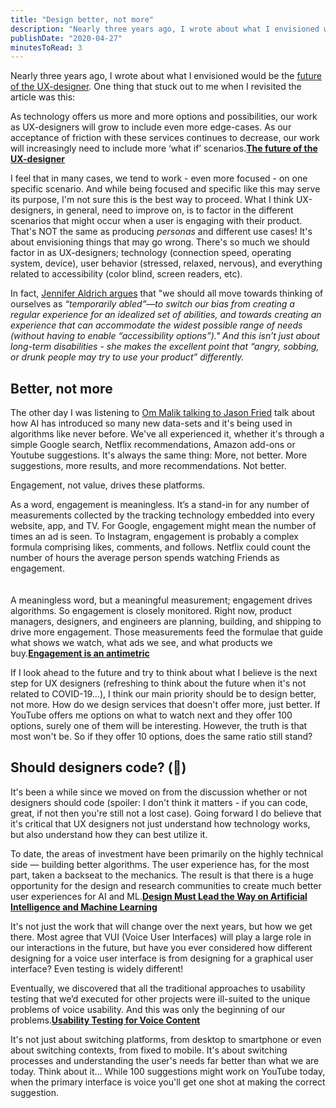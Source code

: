 ```yaml
---
title: "Design better, not more"
description: "Nearly three years ago, I wrote about what I envisioned would be the future of the UX-designer. One thing that stuck out to me when I revisited the article was this:\n\n\n\n\n\nAs technology offers us more and more options and possibilities, our work as UX-designers will grow to include even more edge-cases. As our acceptance of friction with these services continues to decrease, our work will increasingly need to include more ‘what if’ scenarios.The future of the UX-designer\n\n\n\nI feel that in many ca"
publishDate: "2020-04-27"
minutesToRead: 3
---
```


<p>Nearly three years ago, I wrote about what I envisioned would be the <a href="https://www.antonsten.com/future-ux-designer/">future of the UX-designer</a>. One thing that stuck out to me when I revisited the article was this:</p>

<div class="blockquote">
<div><p>As technology offers us more and more options and possibilities, our work as UX-designers will grow to include even more edge-cases. As our acceptance of friction with these services continues to decrease, our work will increasingly need to include more ‘what if’ scenarios.<strong><a href="https://www.antonsten.com/future-ux-designer/">The future of the UX-designer</a></strong></p></div>
</div>

<p>I feel that in many cases, we tend to work - even more focused - on one specific scenario. And while being focused and specific like this may serve its purpose, I'm not sure this is the best way to proceed. What I think UX-designers, in general, need to improve on, is to factor in the different scenarios that might occur when a user is engaging with their product. That's NOT the same as producing <em>personas</em> and different use cases! It's about envisioning things that may go wrong. There's so much we should factor in as UX-designers; technology (connection speed, operating system, device), user behavior (stressed, relaxed, nervous), and everything related to accessibility (color blind, screen readers, etc).</p>
<p>In fact, <a href="https://trydesignlab.com/blog/40-tips-inclusion-accessibility-user-interface-design/?ref=antonsten.com">Jennifer Aldrich argues</a> that "we should all move towards thinking of ourselves as <em>“temporarily abled”—to switch our bias from creating a regular experience for an idealized set of abilities, and towards creating an experience that can accommodate the widest possible range of needs (without having to enable “accessibility options”)." And this isn’t just about long-term disabilities - she makes the excellent point that “angry, sobbing, or drunk people may try to use your product” differently.</em></p>
<h2 id="better-not-more">Better, not more</h2>
<p>The other day I was listening to <a href="https://om.co/2020/04/18/podcast-stuckom-with-jason-fried/?ref=antonsten.com">Om Malik talking to Jason Fried</a> talk about how AI has introduced so many new data-sets and it's being used in algorithms like never before. We've all experienced it, whether it's through a simple Google search, Netflix recommendations, Amazon add-ons or Youtube suggestions. It's always the same thing: More, not better. More suggestions, more results, and more recommendations. Not better.</p>
<p>Engagement, not value, drives these platforms.</p>

<div class="blockquote">
<div><p>As a word, engagement is meaningless. It’s a stand-in for any number of measurements collected by the tracking technology embedded into every website, app, and TV. For Google, engagement might mean the number of times an ad is seen. To Instagram, engagement is probably a complex formula comprising likes, comments, and follows. Netflix could count the number of hours the average person spends watching Friends as engagement.<br /><br /><br />
A meaningless word, but a meaningful measurement; engagement drives algorithms. So engagement is closely monitored. Right now, product managers, designers, and engineers are planning, building, and shipping to drive more engagement. Those measurements feed the formulae that guide what shows we watch, what ads we see, and what products we buy.<strong><a href="https://matthewstrom.com/writing/engagement/?ref=antonsten.com">Engagement is an antimetric</a></strong></p></div>
</div>

<p>If I look ahead to the future and try to think about what I believe is the next step for UX designers (refreshing to think about the future when it's not related to COVID-19...), I think our main priority should be to design better, not more. How do we design services that doesn't offer more, just better. If YouTube offers me options on what to watch next and they offer 100 options, surely one of them will be interesting. However, the truth is that most won't be. So if they offer 10 options, does the same ratio still stand?</p>
<h2 id="should-designers-code-%F0%9F%A4%A3">Should designers code? (🤣)</h2>
<p>It's been a while since we moved on from the discussion whether or not designers should code (spoiler: I don't think it matters - if you can code, great, if not then you're still not a lost case). Going forward I do believe that it's critical that UX designers not just understand how technology works, but also understand how they can best utilize it.</p>

<div class="blockquote">
<div><p>To date, the areas of investment have been primarily on the highly technical side — building better algorithms. The user experience has, for the most part, taken a backseat to the mechanics. The result is that there is a huge opportunity for the design and research communities to create much better user experiences for AI and ML.<strong><a href="https://medium.com/facebook-design-business-tools/design-must-lead-the-way-on-artificial-intelligence-and-machine-learning-d898b1faeea5?ref=antonsten.com">Design Must Lead the Way on Artificial Intelligence and Machine Learning</a></strong></p></div>
</div>

<p>It's not just the work that will change over the next years, but how we get there. Most agree that VUI (Voice User Interfaces) will play a large role in our interactions in the future, but have you ever considered how different designing for a voice user interface is from designing for a graphical user interface? Even testing is widely different!</p>

<div class="blockquote">
<div><p>Eventually, we discovered that all the traditional approaches to usability testing that we’d executed for other projects were ill-suited to the unique problems of voice usability. And this was only the beginning of our problems.<strong><a href="https://alistapart.com/article/usability-testing-for-voice-content/?ref=antonsten.com">Usability Testing for Voice Content</a></strong></p></div>
</div>

<p>It's not just about switching platforms, from desktop to smartphone or even about switching contexts, from fixed to mobile. It's about switching processes and understanding the user's needs far better than what we are today. Think about it... While 100 suggestions might work on YouTube today, when the primary interface is voice you'll get one shot at making the correct suggestion.</p>